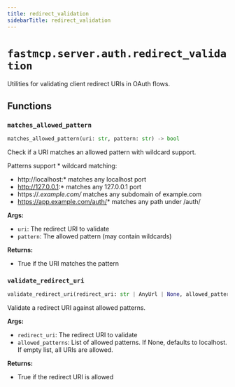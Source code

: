 ```yaml
---
title: redirect_validation
sidebarTitle: redirect_validation
---
```


# `fastmcp.server.auth.redirect_validation`


Utilities for validating client redirect URIs in OAuth flows.

## Functions

### `matches_allowed_pattern` <sup><a href="https://github.com/mengzhisuoliu/fastmcp/blob/main/src/fastmcp/server/auth/redirect_validation.py#L8" target="_blank"><Icon icon="github" style="width: 14px; height: 14px;" /></a></sup>

```python
matches_allowed_pattern(uri: str, pattern: str) -> bool
```


Check if a URI matches an allowed pattern with wildcard support.

Patterns support * wildcard matching:
- http://localhost:* matches any localhost port
- http://127.0.0.1:* matches any 127.0.0.1 port
- https://*.example.com/* matches any subdomain of example.com
- https://app.example.com/auth/* matches any path under /auth/

**Args:**
- `uri`: The redirect URI to validate
- `pattern`: The allowed pattern (may contain wildcards)

**Returns:**
- True if the URI matches the pattern


### `validate_redirect_uri` <sup><a href="https://github.com/mengzhisuoliu/fastmcp/blob/main/src/fastmcp/server/auth/redirect_validation.py#L28" target="_blank"><Icon icon="github" style="width: 14px; height: 14px;" /></a></sup>

```python
validate_redirect_uri(redirect_uri: str | AnyUrl | None, allowed_patterns: list[str] | None) -> bool
```


Validate a redirect URI against allowed patterns.

**Args:**
- `redirect_uri`: The redirect URI to validate
- `allowed_patterns`: List of allowed patterns. If None, defaults to localhost.
             If empty list, all URIs are allowed.

**Returns:**
- True if the redirect URI is allowed

